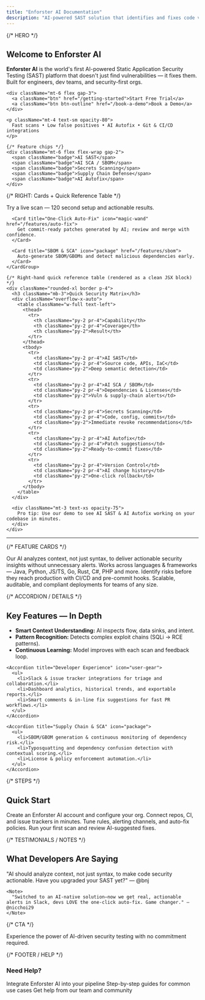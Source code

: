 ```yaml
---
title: "Enforster AI Documentation"
description: "AI-powered SAST solution that identifies and fixes code vulnerabilities as you write — AI SAST, SCA, Secrets Scanning, Supply Chain Security, AI Autofix."
---
```


{/* HERO */}
<section>
  <div>
    <h1 className="!text-4xl !font-extrabold">Welcome to Enforster AI</h1>
    <p className="lead">
      <strong>Enforster AI</strong> is the world's first AI-powered Static Application Security Testing (SAST) platform that doesn't just find vulnerabilities — it fixes them. Built for engineers, dev teams, and security-first orgs.
    </p>

    <div className="mt-6 flex gap-3">
      <a className="btn" href="/getting-started">Start Free Trial</a>
      <a className="btn btn-outline" href="/book-a-demo">Book a Demo</a>
    </div>

    <p className="mt-4 text-sm opacity-80">
      Fast scans • Low false positives • AI Autofix • Git & CI/CD integrations
    </p>

    {/* Feature chips */}
    <div className="mt-6 flex flex-wrap gap-2">
      <span className="badge">AI SAST</span>
      <span className="badge">AI SCA / SBOM</span>
      <span className="badge">Secrets Scanning</span>
      <span className="badge">Supply Chain Defense</span>
      <span className="badge">AI Autofix</span>
    </div>
  </div>

  {/* RIGHT: Cards + Quick Reference Table */}
  <aside className="space-y-6">
    <CardGroup cols={1}>
      <Card title="Start in 120s" icon="bolt" href="/getting-started/trial">
        Try a live scan — 120 second setup and actionable results.
      </Card>

      <Card title="One-Click Auto-Fix" icon="magic-wand" href="/features/auto-fix">
        Get commit-ready patches generated by AI; review and merge with confidence.
      </Card>

      <Card title="SBOM & SCA" icon="package" href="/features/sbom">
        Auto-generate SBOM/GBOMs and detect malicious dependencies early.
      </Card>
    </CardGroup>

    {/* Right-hand quick reference table (rendered as a clean JSX block) */}
    <div className="rounded-xl border p-4">
      <h3 className="mb-3">Quick Security Matrix</h3>
      <div className="overflow-x-auto">
        <table className="w-full text-left">
          <thead>
            <tr>
              <th className="py-2 pr-4">Capability</th>
              <th className="py-2 pr-4">Coverage</th>
              <th className="py-2">Result</th>
            </tr>
          </thead>
          <tbody>
            <tr>
              <td className="py-2 pr-4">AI SAST</td>
              <td className="py-2 pr-4">Source code, APIs, IaC</td>
              <td className="py-2">Deep semantic detection</td>
            </tr>
            <tr>
              <td className="py-2 pr-4">AI SCA / SBOM</td>
              <td className="py-2 pr-4">Dependencies & Licenses</td>
              <td className="py-2">Vuln & supply-chain alerts</td>
            </tr>
            <tr>
              <td className="py-2 pr-4">Secrets Scanning</td>
              <td className="py-2 pr-4">Code, config, commits</td>
              <td className="py-2">Immediate revoke recommendations</td>
            </tr>
            <tr>
              <td className="py-2 pr-4">AI Autofix</td>
              <td className="py-2 pr-4">Patch suggestions</td>
              <td className="py-2">Ready-to-commit fixes</td>
            </tr>
            <tr>
              <td className="py-2 pr-4">Version Control</td>
              <td className="py-2 pr-4">AI change history</td>
              <td className="py-2">One-click rollback</td>
            </tr>
          </tbody>
        </table>
      </div>

      <div className="mt-3 text-xs opacity-75">
        Pro tip: Use our demo to see AI SAST & AI Autofix working on your codebase in minutes.
      </div>
    </div>
  </aside>
</section>

<hr />

{/* FEATURE CARDS */}
<section className="mx-auto max-w-5xl py-8">
  <CardGroup cols={2}>
    <Card title="Zero False Positives" icon="shield-check" href="/features/accuracy">
      Our AI analyzes context, not just syntax, to deliver actionable security insights without unnecessary alerts.
    </Card>
    <Card title="Universal Language Support" icon="code" href="/features/languages">
      Works across languages & frameworks — Java, Python, JS/TS, Go, Rust, C#, PHP and more.
    </Card>
    <Card title="Real-Time Scanning" icon="bolt" href="/features/real-time">
      Identify risks before they reach production with CI/CD and pre-commit hooks.
    </Card>
    <Card title="Enterprise Ready" icon="building" href="/enterprise">
      Scalable, auditable, and compliant deployments for teams of any size.
    </Card>
  </CardGroup>
</section>

{/* ACCORDION / DETAILS */}
<section className="mx-auto max-w-4xl py-8">
  <h2>Key Features — In Depth</h2>

  <AccordionGroup>
    <Accordion title="AI-Powered Analysis" icon="brain">
      <ul>
        <li><strong>Smart Context Understanding:</strong> AI inspects flow, data sinks, and intent.</li>
        <li><strong>Pattern Recognition:</strong> Detects complex exploit chains (SQLi → RCE patterns).</li>
        <li><strong>Continuous Learning:</strong> Model improves with each scan and feedback loop.</li>
      </ul>
    </Accordion>

    <Accordion title="Developer Experience" icon="user-gear">
      <ul>
        <li>Slack & issue tracker integrations for triage and collaboration.</li>
        <li>Dashboard analytics, historical trends, and exportable reports.</li>
        <li>Smart comments & in-line fix suggestions for fast PR workflows.</li>
      </ul>
    </Accordion>

    <Accordion title="Supply Chain & SCA" icon="package">
      <ul>
        <li>SBOM/GBOM generation & continuous monitoring of dependency risk.</li>
        <li>Typosquatting and dependency confusion detection with contextual scoring.</li>
        <li>License & policy enforcement automation.</li>
      </ul>
    </Accordion>
  </AccordionGroup>
</section>

{/* STEPS */}
<section className="mx-auto max-w-3xl py-8">
  <h2>Quick Start</h2>

  <Steps>
    <Step title="Sign Up">Create an Enforster AI account and configure your org.</Step>
    <Step title="Integrate">Connect repos, CI, and issue trackers in minutes.</Step>
    <Step title="Configure">Tune rules, alerting channels, and auto-fix policies.</Step>
    <Step title="Scan">Run your first scan and review AI-suggested fixes.</Step>
  </Steps>
</section>

{/* TESTIMONIALS / NOTES */}
<section className="mx-auto max-w-4xl py-8">
  <h2>What Developers Are Saying</h2>

  <div className="grid gap-4 sm:grid-cols-2">
    <Note>
      "AI should analyze context, not just syntax, to make code security actionable. Have you upgraded your SAST yet?" — @bnj
    </Note>

    <Note>
      "Switched to an AI-native solution—now we get real, actionable alerts in Slack, devs LOVE the one-click auto-fix. Game changer." — @nicchoi29
    </Note>
  </div>
</section>

{/* CTA */}
<section className="mx-auto max-w-4xl py-8">
  <Card title="Start Free Trial" icon="rocket" href="/getting-started/trial">
    Experience the power of AI-driven security testing with no commitment required.
  </Card>
</section>

{/* FOOTER / HELP */}
<section className="mx-auto max-w-5xl py-8">
  <h3>Need Help?</h3>
  <CardGroup cols={3}>
    <Card title="API Reference" icon="code" href="/api-reference">Integrate Enforster AI into your pipeline</Card>
    <Card title="Tutorials" icon="graduation-cap" href="/tutorials">Step-by-step guides for common use cases</Card>
    <Card title="Support" icon="life-ring" href="/support">Get help from our team and community</Card>
  </CardGroup>
</section>

